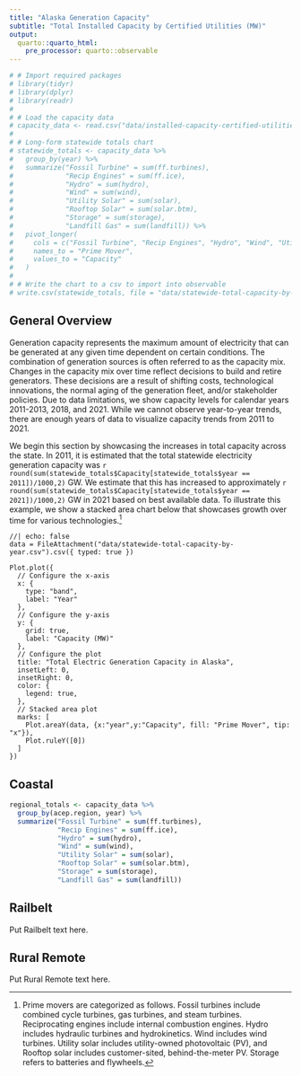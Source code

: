 ```yaml
---
title: "Alaska Generation Capacity"
subtitle: "Total Installed Capacity by Certified Utilities (MW)"
output:
  quarto::quarto_html:
    pre_processor: quarto::observable
---
```


```r
# # Import required packages
# library(tidyr)
# library(dplyr)
# library(readr)
# 
# # Load the capacity data
# capacity_data <- read.csv("data/installed-capacity-certified-utilities-mw.csv")
# 
# # Long-form statewide totals chart
# statewide_totals <- capacity_data %>%
#   group_by(year) %>%
#   summarize("Fossil Turbine" = sum(ff.turbines),
#             "Recip Engines" = sum(ff.ice),
#             "Hydro" = sum(hydro),
#             "Wind" = sum(wind),
#             "Utility Solar" = sum(solar),
#             "Rooftop Solar" = sum(solar.btm),
#             "Storage" = sum(storage),
#             "Landfill Gas" = sum(landfill)) %>%
#   pivot_longer(
#     cols = c("Fossil Turbine", "Recip Engines", "Hydro", "Wind", "Utility Solar", "Rooftop Solar", "Storage", "Landfill Gas"),
#     names_to = "Prime Mover",
#     values_to = "Capacity"
#   )
# 
# # Write the chart to a csv to import into observable
# write.csv(statewide_totals, file = "data/statewide-total-capacity-by-year.csv")
```

## General Overview

Generation capacity represents the maximum amount of electricity that can be generated at any given time dependent on certain conditions. The combination of generation sources is often referred to as the capacity mix. Changes in the capacity mix over time reflect decisions to build and retire generators. These decisions are a result of shifting costs, technological innovations, the normal aging of the generation fleet, and/or stakeholder policies. Due to data limitations, we show capacity levels for calendar years 2011-2013, 2018, and 2021. While we cannot observe year-to-year trends, there are enough years of data to visualize capacity trends from 2011 to 2021.

We begin this section by showcasing the increases in total capacity across the state. In 2011, it is estimated that the total statewide electricity generation capacity was `r round(sum(statewide_totals$Capacity[statewide_totals$year == 2011])/1000,2)` GW. We estimate that this has increased to approximately `r round(sum(statewide_totals$Capacity[statewide_totals$year == 2021])/1000,2)` GW in 2021 based on best available data. To illustrate this example, we show a stacked area chart below that showcases growth over time for various technologies.[^1]

[^1]: Prime movers are categorized as follows. Fossil turbines include combined cycle turbines, gas turbines, and steam turbines. Reciprocating engines include internal combustion engines. Hydro includes hydraulic turbines and hydrokinetics. Wind includes wind turbines. Utility solar includes utility-owned photovoltaic (PV), and Rooftop solar includes customer-sited, behind-the-meter PV. Storage refers to batteries and flywheels.

```ojs
//| echo: false
data = FileAttachment("data/statewide-total-capacity-by-year.csv").csv({ typed: true })

Plot.plot({
  // Configure the x-axis
  x: {
    type: "band",
    label: "Year"
  },
  // Configure the y-axis
  y: {
    grid: true,
    label: "Capacity (MW)"
  },
  // Configure the plot
  title: "Total Electric Generation Capacity in Alaska",
  insetLeft: 0,
  insetRight: 0,
  color: {
    legend: true,
  },
  // Stacked area plot
  marks: [
    Plot.areaY(data, {x:"year",y:"Capacity", fill: "Prime Mover", tip: "x"}),
    Plot.ruleY([0])
  ]
})
```

## Coastal
```r
regional_totals <- capacity_data %>%
  group_by(acep.region, year) %>%
  summarize("Fossil Turbine" = sum(ff.turbines),
            "Recip Engines" = sum(ff.ice),
            "Hydro" = sum(hydro),
            "Wind" = sum(wind),
            "Utility Solar" = sum(solar),
            "Rooftop Solar" = sum(solar.btm),
            "Storage" = sum(storage),
            "Landfill Gas" = sum(landfill))
```


## Railbelt

Put Railbelt text here.

## Rural Remote

Put Rural Remote text here.
